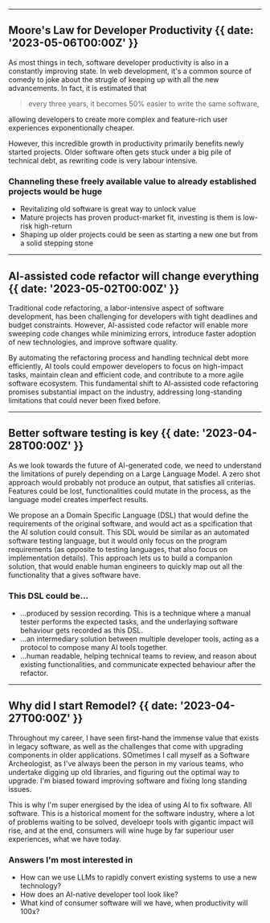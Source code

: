 
---

## Moore's Law for Developer Productivity {{ date: '2023-05-06T00:00Z' }}

As most things in tech, software developer productivity is also in a constantly improving state. In web development, it's a common source of comedy to joke about the strugle of keeping up with all the new advancements. In fact, it is estimated that

<blockquote>
  every three years, it becomes 50% easier to write the same software,
</blockquote>

allowing developers to create more complex and feature-rich user experiences exponentionally cheaper.

However, this incredible growth in productivity primarily benefits newly started projects. Older software often gets stuck under a big pile of technical debt, as rewriting code is very labour intensive.

### <SparkleIcon className="animate-pulse-color from-yellow-500 to-blue-400" /> Channeling these freely available value to already established projects would be huge

- Revitalizing old software is great way to unlock value
- Mature projects has proven product-market fit, investing is them is low-risk high-return
- Shaping up older projects could be seen as starting a new one but from a solid stepping stone

---

## AI-assisted code refactor will change everything {{ date: '2023-05-02T00:00Z' }}

Traditional code refactoring, a labor-intensive aspect of software development, has been challenging for developers with tight deadlines and budget constraints. However, AI-assisted code refactor will enable more sweeping code changes while minimizing errors, introduce faster adoption of new technologies, and improve software quality.

By automating the refactoring process and handling technical debt more efficiently, AI tools could empower developers to focus on high-impact tasks, maintain clean and efficient code, and contribute to a more agile software ecosystem. This fundamental shift to AI-assisted code refactoring promises substantial impact on the industry, addressing long-standing limitations that could never been fixed before.

---

## Better software testing is key {{ date: '2023-04-28T00:00Z' }}

As we look towards the future of AI-generated code, we need to understand the limitations of purely depending on a Large Language Model. A zero shot approach would probably not produce an output, that satisfies all criterias. Features could be lost, functionalities could mutate in the process, as the language model creates imperfect results.

We propose an a Domain Specific Language (DSL) that would define the requirements of the original software, and would act as a spcification that the AI solution could consult. This SDL would be similar as an automated software testing language, but it would only focus on the program requirements (as opposite to testing languages, that also focus on implementation details). This approach lets us to build a companion solution, that would enable human engineers to quickly map out all the functionality that a gives software have.

### <SparkleIcon className="animate-pulse-color from-yellow-500 to-blue-400" /> This DSL could be...

- ...produced by session recording. This is a technique where a manual tester performs the expected tasks, and the underlaying software behaviour gets recorded as this DSL.
- ...an intermediary solution between multiple developer tools, acting as a protocol to compose many AI tools together.
- ...human readable, helping technical teams to review, and reason about existing functionalities, and communicate expected behaviour after the refactor.

---

## Why did I start Remodel? {{ date: '2023-04-27T00:00Z' }}

Throughout my career, I have seen first-hand the immense value that exists in legacy software, as well as the challenges that come with upgrading components in older applications. SOmetimes I call myself as a Software Archeologist, as I've always been the person in my various teams, who undertake digging up old libraries, and figuring out the optimal way to upgrade. I'm biased toward improving software and fixing long standing issues.

This is why I'm super energised by the idea of using AI to fix software. All software. This is a historical moment for the software industry, where a lot of problems waiting to be solved, develoepr tools with gigantic impact will rise, and at the end, consumers will wine huge by far superiour user experiences, what we have today.

### <SparkleIcon className="animate-pulse-color from-yellow-500 to-blue-400" /> Answers I'm most interested in

- How can we use LLMs to rapidly convert existing systems to use a new technology?
- How does an AI-native developer tool look like?
- What kind of consumer software will we have, when productivity will 100x?

